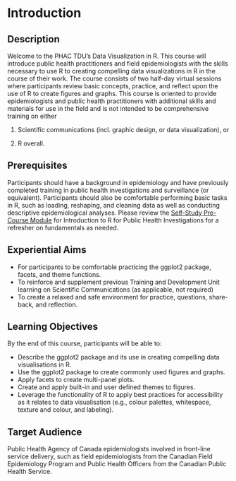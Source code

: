 # Introduction

## Description

Welcome to the PHAC TDU's Data Visualization in R. This course will introduce public health practitioners and field epidemiologists with the skills necessary to use R to creating compelling data visualizations in R in the course of their work. The course consists of two half-day virtual sessions where participants review basic concepts, practice, and reflect upon the use of R to create figures and graphs. This course is oriented to provide epidemiologists and public health practitioners with additional skills and materials for use in the field and is not intended to be comprehensive training on either

1.  Scientific communications (incl. graphic design, or data visualization), or

2.  R overall.

## Prerequisites

Participants should have a background in epidemiology and have previously completed training in public health investigations and surveillance (or equivalent). Participants should also be comfortable performing basic tasks in R, such as loading, reshaping, and cleaning data as well as conducting descriptive epidemiological analyses. Please review the [Self-Study Pre-Course Module](https://bit.ly/3EC4bK3) for Introduction to R for Public Health Investigations for a refresher on fundamentals as needed.

## Experiential Aims

-   For participants to be comfortable practicing the ggplot2 package, facets, and theme functions.
-   To reinforce and supplement previous Training and Development Unit learning on Scientific Communications (as applicable, not required)
-   To create a relaxed and safe environment for practice, questions, share-back, and reflection.

## Learning Objectives

By the end of this course, participants will be able to:

-   Describe the ggplot2 package and its use in creating compelling data visualisations in R.
-   Use the ggplot2 package to create commonly used figures and graphs.
-   Apply facets to create multi-panel plots.
-   Create and apply built-in and user defined themes to figures.
-   Leverage the functionality of R to apply best practices for accessibility as it relates to data visualisation (e.g., colour palettes, whitespace, texture and colour, and labeling).

## Target Audience

Public Health Agency of Canada epidemiologists involved in front-line service delivery, such as field epidemiologists from the Canadian Field Epidemiology Program and Public Health Officers from the Canadian Public Health Service.
